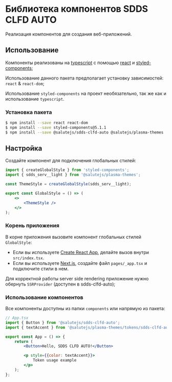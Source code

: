 
<Meta title="About" />

# Библиотека компонентов SDDS CLFD AUTO

Реализация компонентов для создания веб-приложений.


## Использование

Компоненты реализованы на [typescript](https://www.typescriptlang.org/) с помощью [react](https://reactjs.org/) и [styled-components](https://styled-components.com/);

Использование данного пакета предполагает установку зависимостей: `react` & `react-dom`;

Использование `styled-components` на проект необязательно, так же как и использование `typescript`.

### Установка пакета

```bash
$ npm install --save react react-dom
$ npm install --save styled-components@5.1.1
$ npm install --save @salutejs/sdds-clfd-auto @salutejs/plasma-themes
```

## Настройка

Создайте компонент для подключения глобальных стилей:

```jsx title="GlobalStyle.tsx"
import { createGlobalStyle } from 'styled-components';
import { sdds_serv__light } from '@salutejs/plasma-themes';

const ThemeStyle = createGlobalStyle(sdds_serv__light);

export const GlobalStyle = () => (
    <>
        <ThemeStyle />
    </>
);
```

### Корень приложения

В корне приложения вызовите компонент глобальных стилей `GlobalStyle`:

-   Если вы используете [Create React App](https://create-react-app.dev), делайте вызов внутри `src/index.tsx`.
-   Если вы используете [Next.js](https://nextjs.org/), создайте файл `pages/_app.tsx` и подключите стили в нем.

Для корректной работы server side rendering приложение нужно обернуть `SSRProvider` (доступен в sdds-clfd-auto);

### Использование компонентов

Все компоненты доступны из папки `components` или напрямую из пакета:

```jsx
// App.tsx
import { Button } from '@salutejs/sdds-clfd-auto';
import { textAccent } from '@salutejs/plasma-themes/tokens/sdds-clfd-auto';

export const App = () => {
    return (
        <Button>Hello, SDDS CLFD AUTO!</Button>

        <p style={{color: textAccent}}>
            Token usage example
        </p>
    );
};
```
